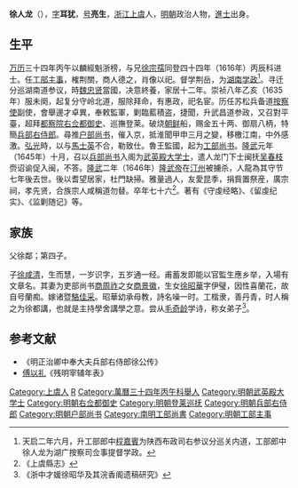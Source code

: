 '''徐人龙'''（{{bd|1578年||1653年|catIdx=X徐}}），[[表字|字]]'''耳犹'''，[[号|号]]'''亮生'''，[[浙江|浙江]][[上虞|上虞]]人，[[明朝|明朝]]政治人物，[[進士|進士]]出身。

== 生平 ==
[[万历|万历]]三十四年丙午以麟經魁浙榜，与兄[[徐宗孺|徐宗孺]]同登四十四年（1616年）丙辰科进士。任[[工部|工部]][[主事|主事]]，榷荆關，商人德之，肖像以祀。督学荆岳，为[[湖南|湖南]][[学政|学政]]<ref>天启二年六月，升工部郎中[[程嘉賓|程嘉賓]]为陕西布政司右参议分巡关内道，工部郎中徐人龙为湖广按察司佥事提督学政。</ref>。寻迁分巡湖南道参议，時[[魏忠贤|魏忠贤]]當國，决意終養，家居十二年。崇祯八年乙亥（1635年）服未阕，起复分守岭北道，服除拜命，有惠政，祀名宦。历任苏松兵备道[[按察使|按察使]]副使，會舉邊才卓異，奉敕監軍，剿臨藍積盗，捷聞，升武昌道参政，又召對平臺，超拜[[都察院|都察院]][[右佥都御史|右佥都御史]]、巡撫登莱。破烧[[朝鲜|朝鲜]]船，赐金五十两、御扇八柄，特簡[[兵部右侍郎|兵部右侍郎]]。尋推[[户部尚书|户部尚书]]，催入京，抵淮聞甲申三月之變，移檄江南，中外感激。[[弘光|弘光]]時，以与[[馬士英|馬士英]]不合，勒致仕。魯王監國，起为[[工部尚书|工部尚书]]。[[隆武|隆武]]元年（1645年）十月，召以[[兵部尚书|兵部尚书]]入阁为[[武英殿大学士|武英殿大学士]]，遣人龙门下士闽抚[[吴春枝|吴春枝]]赍诏谕促入闽，不答。[[隆武|隆武]]二年（1646年）[[隆武帝|隆武帝]]在[[汀州|汀州]]被擄杀，人龍為其守节七年後去世。後以耆望居家，杜門缺掃。雅量過人，友愛昆季，捐貲置祭産，廣宗祠，孝先贤，合族宗人咸稱道勿替。卒年七十六<ref>《上虞縣志》</ref>。著有《守虔经略》、《留虔纪实》、《监剿随记》等。

== 家族 ==
父徐鄰；第四子。

子[[徐咸清|徐咸清]]，生而慧，一岁识字，五岁通一经。甫蓄发即能以官監生應乡举，入場有文章名。其妻为吏部尚书[[商周祚|商周祚]]之女[[商景徽|商景徽]]，生女[[徐昭華|徐昭華]]字伊璧，因性喜蘭花，故自号蘭痴。嫁诸暨[[駱佳采|駱佳采]]。昭華幼承母教，詩名噪一时。工楷隶，善丹青，时人稱之为徐都講，也就是主持學舍講學之意。尝从[[毛奇龄|毛奇龄]]学诗，称女弟子<ref>《浙中才媛徐昭华及其浣香阁遗稿研究》</ref>。

==参考文献==
{{reflist}}
*《明正治卿中奉大夫兵部右侍郎徐公传》
*[[傅以礼|傅以礼]]《残明宰辅年表》
{{start box}}
{{s-off}}
{{s-before|[[何應瑞|何應瑞]]<br>（弘光朝廷）}}
{{s-title|[[南明|南明]][[工部尚書|工部尚書]]<br>（魯王朝廷）|1645年}}
{{s-after|[[張文郁_(天啓進士)|張文郁]]}}
{{end box}}

{{万历四十四年丙辰科殿試金榜}}

{{Authority control}}

{{DEFAULTSORT:X徐}}

[[Category:上虞人|Category:上虞人]]
[[Category:徐姓|R]]
[[Category:萬曆三十四年丙午科舉人|Category:萬曆三十四年丙午科舉人]]
[[Category:明朝武英殿大学士|Category:明朝武英殿大学士]]
[[Category:明朝右佥都御史|Category:明朝右佥都御史]]
[[Category:明朝登莱巡抚|Category:明朝登莱巡抚]]
[[Category:明朝兵部右侍郎|Category:明朝兵部右侍郎]]
[[Category:明朝户部尚书|Category:明朝户部尚书]]
[[Category:南明工部尚書|Category:南明工部尚書]]
[[Category:明朝工部主事|Category:明朝工部主事]]